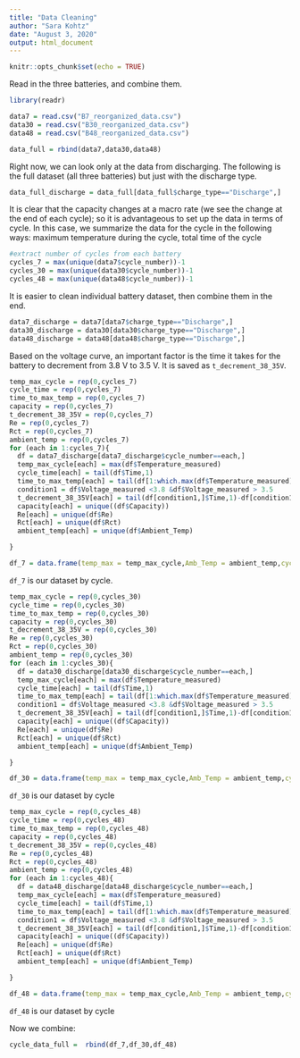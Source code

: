 ---
title: "Data Cleaning"
author: "Sara Kohtz"
date: "August 3, 2020"
output: html_document
---

```{r setup, include=FALSE}
knitr::opts_chunk$set(echo = TRUE)
```

Read in the three batteries, and combine them.

```{r}
library(readr)

data7 = read.csv("B7_reorganized_data.csv")
data30 = read.csv("B30_reorganized_data.csv")
data48 = read.csv("B48_reorganized_data.csv")

data_full = rbind(data7,data30,data48)
```

Right now, we can look only at the data from discharging. The following is the full dataset (all three batteries) but just with the discharge type. 

```{r}
data_full_discharge = data_full[data_full$charge_type=="Discharge",]
```

It is clear that the capacity changes at a macro rate (we see the change at the end of each cycle); so it is advantageous to set up the data in terms of cycle. In this case, we summarize the data for the cycle in the following ways: maximum temperature during the cycle, total time of the cycle

```{r}
#extract number of cycles from each battery
cycles_7 = max(unique(data7$cycle_number))-1
cycles_30 = max(unique(data30$cycle_number))-1
cycles_48 = max(unique(data48$cycle_number))-1
```

It is easier to clean individual battery dataset, then combine them in the end. 

```{r}
data7_discharge = data7[data7$charge_type=="Discharge",]
data30_discharge = data30[data30$charge_type=="Discharge",]
data48_discharge = data48[data48$charge_type=="Discharge",]
```


Based on the voltage curve, an important factor is the time it takes for the battery to decrement from 3.8 V to 3.5 V. It is saved as `t_decrement_38_35V`. 

```{r}
temp_max_cycle = rep(0,cycles_7)
cycle_time = rep(0,cycles_7)
time_to_max_temp = rep(0,cycles_7)
capacity = rep(0,cycles_7)
t_decrement_38_35V = rep(0,cycles_7)
Re = rep(0,cycles_7)
Rct = rep(0,cycles_7)
ambient_temp = rep(0,cycles_7)
for (each in 1:cycles_7){
  df = data7_discharge[data7_discharge$cycle_number==each,]
  temp_max_cycle[each] = max(df$Temperature_measured)
  cycle_time[each] = tail(df$Time,1)
  time_to_max_temp[each] = tail(df[1:which.max(df$Temperature_measured),]$Time,1)
  condition1 = df$Voltage_measured <3.8 &df$Voltage_measured > 3.5
  t_decrement_38_35V[each] = tail(df[condition1,]$Time,1)-df[condition1,]$Time[1]
  capacity[each] = unique((df$Capacity))
  Re[each] = unique(df$Re)
  Rct[each] = unique(df$Rct)
  ambient_temp[each] = unique(df$Ambient_Temp)

}

df_7 = data.frame(temp_max = temp_max_cycle,Amb_Temp = ambient_temp,cycle = 1:cycles_7,time_max_temp = time_to_max_temp,Capa = capacity,t_38_35V = t_decrement_38_35V,Re7=Re,Rct7=Rct)
```


`df_7` is our dataset by cycle.

```{r}
temp_max_cycle = rep(0,cycles_30)
cycle_time = rep(0,cycles_30)
time_to_max_temp = rep(0,cycles_30)
capacity = rep(0,cycles_30)
t_decrement_38_35V = rep(0,cycles_30)
Re = rep(0,cycles_30)
Rct = rep(0,cycles_30)
ambient_temp = rep(0,cycles_30)
for (each in 1:cycles_30){
  df = data30_discharge[data30_discharge$cycle_number==each,]
  temp_max_cycle[each] = max(df$Temperature_measured)
  cycle_time[each] = tail(df$Time,1)
  time_to_max_temp[each] = tail(df[1:which.max(df$Temperature_measured),]$Time,1)
  condition1 = df$Voltage_measured <3.8 &df$Voltage_measured > 3.5
  t_decrement_38_35V[each] = tail(df[condition1,]$Time,1)-df[condition1,]$Time[1]
  capacity[each] = unique((df$Capacity))
  Re[each] = unique(df$Re)
  Rct[each] = unique(df$Rct)
  ambient_temp[each] = unique(df$Ambient_Temp)

}

df_30 = data.frame(temp_max = temp_max_cycle,Amb_Temp = ambient_temp,cycle = 1:cycles_30,time_max_temp = time_to_max_temp,Capa = capacity,t_38_35V = t_decrement_38_35V,Re7=Re,Rct7=Rct)
```

`df_30` is our dataset by cycle


```{r}
temp_max_cycle = rep(0,cycles_48)
cycle_time = rep(0,cycles_48)
time_to_max_temp = rep(0,cycles_48)
capacity = rep(0,cycles_48)
t_decrement_38_35V = rep(0,cycles_48)
Re = rep(0,cycles_48)
Rct = rep(0,cycles_48)
ambient_temp = rep(0,cycles_48)
for (each in 1:cycles_48){
  df = data48_discharge[data48_discharge$cycle_number==each,]
  temp_max_cycle[each] = max(df$Temperature_measured)
  cycle_time[each] = tail(df$Time,1)
  time_to_max_temp[each] = tail(df[1:which.max(df$Temperature_measured),]$Time,1)
  condition1 = df$Voltage_measured <3.8 &df$Voltage_measured > 3.5
  t_decrement_38_35V[each] = tail(df[condition1,]$Time,1)-df[condition1,]$Time[1]
  capacity[each] = unique((df$Capacity))
  Re[each] = unique(df$Re)
  Rct[each] = unique(df$Rct)
  ambient_temp[each] = unique(df$Ambient_Temp)

}

df_48 = data.frame(temp_max = temp_max_cycle,Amb_Temp = ambient_temp,cycle = 1:cycles_48,time_max_temp = time_to_max_temp,Capa = capacity,t_38_35V = t_decrement_38_35V,Re7=Re,Rct7=Rct)
```

`df_48` is our dataset by cycle

Now we combine:


```{r}
cycle_data_full =  rbind(df_7,df_30,df_48)
```

